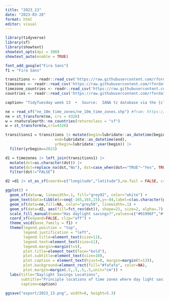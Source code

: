 ```yaml
---
title: "2023_13"
date: "2023-03-28"
format: html
editor: visual
---
```


```r
library(tidyverse)
library(sf)
library(showtext)
showtext_opts(dpi = 300)
showtext_auto(enable = TRUE)
```

```r
font_add_google("Fira Sans")
f1 = "Fira Sans"
```

```r
transitions <- readr::read_csv('https://raw.githubusercontent.com/rfordatascience/tidytuesday/master/data/2023/2023-03-28/transitions.csv')
timezones <- readr::read_csv('https://raw.githubusercontent.com/rfordatascience/tidytuesday/master/data/2023/2023-03-28/timezones.csv')
timezone_countries <- readr::read_csv('https://raw.githubusercontent.com/rfordatascience/tidytuesday/master/data/2023/2023-03-28/timezone_countries.csv')
countries <- readr::read_csv('https://raw.githubusercontent.com/rfordatascience/tidytuesday/master/data/2023/2023-03-28/countries.csv')

caption= "TidyTuesday week 13  •  Source:  IANA tz database via the {clock} and {tzdb} packages"
```

```r
ne = read_sf("ne_10m_time_zones/ne_10m_time_zones.shp") #from: https://www.naturalearthdata.com/http//www.naturalearthdata.com/download/10m/cultural/ne_10m_time_zones.zip
ne = st_transform(ne, crs = 4326)
w = rnaturalearth::ne_countries(returnclass = "sf")
w = st_transform(w,crs=4326) 
```

```r
transitions1 = transitions |> mutate(begin=lubridate::as_datetime(begin), 
                      end=lubridate::as_datetime(end),
                      yrbegin=lubridate::year(begin)) |>
  filter(yrbegin==2023) 

d1 = timezones |> left_join(transitions1) |> 
  mutate(dst=as.character(dst)) |> 
  mutate(dst=replace_na(dst,"No"), dst=case_when(dst=="TRUE"~"Yes", TRUE~dst)) |> 
  filter(dst!="FALSE")

d2 =d1 |> st_as_sf(coords=c("longitude","latitude"),na.fail = FALSE, crs =4326)
```

```r
ggplot() +
  geom_sf(data=w, linewidth=.1, fill="grey92", color="white") +
  geom_text(data=tibble(x=seq(-165,165,15),y=-84,label=c(as.character(glue::glue("{seq(-11,0,1)}")), as.character(glue::glue("+{seq(1,11,1)}")))), aes(x=x, y=y, label=label), size=3.3, color="grey10") +
  geom_sf(data=ne,fill=NA, color="grey50", linewidth=.1) +
  geom_sf(data=d2, aes(fill=fct_rev(dst)), shape=21, size=2, alpha=.7) +
  scale_fill_manual(name="Has daylight savings?",values=c("#01996F","#ff930a")) +
  coord_sf(expand=FALSE, clip="off") +
  theme_void(base_family = f1) +
  theme(legend.position = "top",
        legend.justification = "left",
        legend.title=element_text(size=11),
        legend.text=element_text(size=11),
        legend.margin=margin(t=5),
        plot.title=element_text(face="bold"),
        plot.subtitle=element_text(size=10),
        plot.caption = element_text(hjust=0, margin=margin(t=13)),
        plot.background=element_rect(fill="#fafafa", color=NA),
        plot.margin=margin(.5,.5,.5,.5,unit="cm")) +
  labs(title="Daylight Savings Locations",
       subtitle="Principle locations of time zones where day light savings is active (beginning) in 2023.",
       caption=caption)

ggsave("export/2023_13.png", width=8, height=5.3)
```

